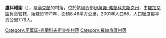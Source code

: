 {{coord|49|27|32|N|24|36|49|E|scale:30000|display=title}}

'''盧科維謝'''（{{lang-uk|Луковище}}），是[[烏克蘭|烏克蘭]]的村落，位於該國西部[[伊萬諾-弗蘭科夫斯克州|伊萬諾-弗蘭科夫斯克州]]，由[[羅加京區|羅加京區]]負責管轄，始建於1971年，面積8.48平方公里，2001年人口66，人口密度每平方公里7.79人。

{{DEFAULTSORT:Луковище}}
[[Category:伊萬諾-弗蘭科夫斯克州村落|Category:伊萬諾-弗蘭科夫斯克州村落]]
[[Category:羅加京區村落|Category:羅加京區村落]]


{{IvanoFrankivsk-geo-stub}}